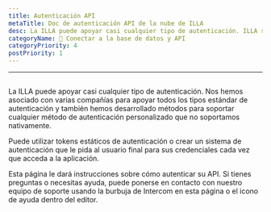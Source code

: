 ```yaml
---
title: Autenticación API
metaTitle: Doc de autenticación API de la nube de ILLA
desc: La ILLA puede apoyar casi cualquier tipo de autenticación. ILLA se ha asociado con varias compañías para apoyar todos los tipos estándar de autenticación y también ha desarrollado métodos para soportar cualquier método de autenticación personalizado que no soportamos nativamente.
categoryName: 📲 Conectar a la base de datos y API
categoryPriority: 4
postPriority: 1
---
```


* * *

## <Heading hidden>Autenticación API</Heading>

La ILLA puede apoyar casi cualquier tipo de autenticación. Nos hemos asociado con varias compañías para apoyar todos los tipos estándar de autenticación y también hemos desarrollado métodos para soportar cualquier método de autenticación personalizado que no soportamos nativamente.

Puede utilizar tokens estáticos de autenticación o crear un sistema de autenticación que le pida al usuario final para sus credenciales cada vez que acceda a la aplicación.

Esta página le dará instrucciones sobre cómo autenticar su API. Si tienes preguntas o necesitas ayuda, puede ponerse en contacto con nuestro equipo de soporte usando la burbuja de Intercom en esta página o el icono de ayuda dentro del editor.
